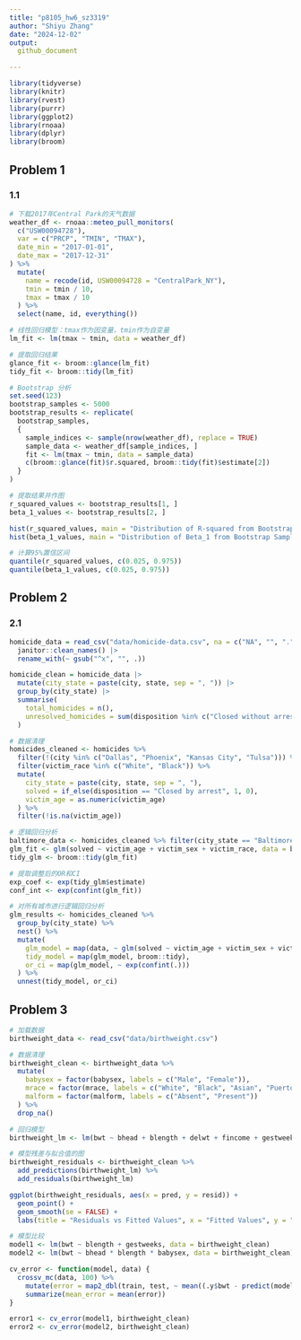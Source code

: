 ```yaml
---
title: "p8105_hw6_sz3319"
author: "Shiyu Zhang"
date: "2024-12-02"
output: 
  github_document

---
```



```r
library(tidyverse)
library(knitr)
library(rvest)
library(purrr)
library(ggplot2)
library(rnoaa)
library(dplyr)
library(broom)
```


## Problem 1

### 1.1 

```r
# 下载2017年Central Park的天气数据
weather_df <- rnoaa::meteo_pull_monitors(
  c("USW00094728"),
  var = c("PRCP", "TMIN", "TMAX"), 
  date_min = "2017-01-01",
  date_max = "2017-12-31"
) %>%
  mutate(
    name = recode(id, USW00094728 = "CentralPark_NY"),
    tmin = tmin / 10,
    tmax = tmax / 10
  ) %>%
  select(name, id, everything())

# 线性回归模型：tmax作为因变量，tmin作为自变量
lm_fit <- lm(tmax ~ tmin, data = weather_df)

# 提取回归结果
glance_fit <- broom::glance(lm_fit)
tidy_fit <- broom::tidy(lm_fit)

# Bootstrap 分析
set.seed(123)
bootstrap_samples <- 5000
bootstrap_results <- replicate(
  bootstrap_samples,
  {
    sample_indices <- sample(nrow(weather_df), replace = TRUE)
    sample_data <- weather_df[sample_indices, ]
    fit <- lm(tmax ~ tmin, data = sample_data)
    c(broom::glance(fit)$r.squared, broom::tidy(fit)$estimate[2])
  }
)

# 提取结果并作图
r_squared_values <- bootstrap_results[1, ]
beta_1_values <- bootstrap_results[2, ]

hist(r_squared_values, main = "Distribution of R-squared from Bootstrap Samples", xlab = "R-squared")
hist(beta_1_values, main = "Distribution of Beta_1 from Bootstrap Samples", xlab = "Beta_1")

# 计算95%置信区间
quantile(r_squared_values, c(0.025, 0.975))
quantile(beta_1_values, c(0.025, 0.975))

```

## Problem 2

### 2.1 

```r
homicide_data = read_csv("data/homicide-data.csv", na = c("NA", "", ".")) |> 
  janitor::clean_names() |> 
  rename_with(~ gsub("^x", "", .))
```

```r
homicide_clean = homicide_data |>
  mutate(city_state = paste(city, state, sep = ", ")) |>
  group_by(city_state) |>
  summarise(
    total_homicides = n(),
    unresolved_homicides = sum(disposition %in% c("Closed without arrest", "Open/No arrest"))
  )
```

```r
# 数据清理
homicides_cleaned <- homicides %>%
  filter(!(city %in% c("Dallas", "Phoenix", "Kansas City", "Tulsa"))) %>%
  filter(victim_race %in% c("White", "Black")) %>%
  mutate(
    city_state = paste(city, state, sep = ", "),
    solved = if_else(disposition == "Closed by arrest", 1, 0),
    victim_age = as.numeric(victim_age)
  ) %>%
  filter(!is.na(victim_age))

# 逻辑回归分析
baltimore_data <- homicides_cleaned %>% filter(city_state == "Baltimore, MD")
glm_fit <- glm(solved ~ victim_age + victim_sex + victim_race, data = baltimore_data, family = binomial)
tidy_glm <- broom::tidy(glm_fit)

# 提取调整后的OR和CI
exp_coef <- exp(tidy_glm$estimate)
conf_int <- exp(confint(glm_fit))

# 对所有城市进行逻辑回归分析
glm_results <- homicides_cleaned %>%
  group_by(city_state) %>%
  nest() %>%
  mutate(
    glm_model = map(data, ~ glm(solved ~ victim_age + victim_sex + victim_race, data = ., family = binomial)),
    tidy_model = map(glm_model, broom::tidy),
    or_ci = map(glm_model, ~ exp(confint(.)))
  ) %>%
  unnest(tidy_model, or_ci)

```

## Problem 3

```r
# 加载数据
birthweight_data <- read_csv("data/birthweight.csv")

# 数据清理
birthweight_clean <- birthweight_data %>%
  mutate(
    babysex = factor(babysex, labels = c("Male", "Female")),
    mrace = factor(mrace, labels = c("White", "Black", "Asian", "Puerto Rican", "Other")),
    malform = factor(malform, labels = c("Absent", "Present"))
  ) %>%
  drop_na()

# 回归模型
birthweight_lm <- lm(bwt ~ bhead + blength + delwt + fincome + gestweeks, data = birthweight_clean)

# 模型残差与拟合值的图
birthweight_residuals <- birthweight_clean %>%
  add_predictions(birthweight_lm) %>%
  add_residuals(birthweight_lm)

ggplot(birthweight_residuals, aes(x = pred, y = resid)) +
  geom_point() +
  geom_smooth(se = FALSE) +
  labs(title = "Residuals vs Fitted Values", x = "Fitted Values", y = "Residuals")

# 模型比较
model1 <- lm(bwt ~ blength + gestweeks, data = birthweight_clean)
model2 <- lm(bwt ~ bhead * blength * babysex, data = birthweight_clean)

cv_error <- function(model, data) {
  crossv_mc(data, 100) %>%
    mutate(error = map2_dbl(train, test, ~ mean((.y$bwt - predict(model, newdata = .y))^2))) %>%
    summarize(mean_error = mean(error))
}

error1 <- cv_error(model1, birthweight_clean)
error2 <- cv_error(model2, birthweight_clean)

```

